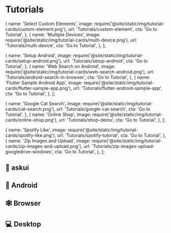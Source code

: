 # Tutorials

  {
    name: 'Select Custom Elements',
    image: require('@site/static/img/tutorial-cards/custom-element.png'),
    url: 'Tutorials/custom-element',
    cta: 'Go to Tutorial',
  },
  {
    name: 'Multiple Devices',
    image: require('@site/static/img/tutorial-cards/multi-device.png'),
    url: 'Tutorials/multi-device',
    cta: 'Go to Tutorial',
  },
];

  {
    name: 'Setup Android',
    image: require('@site/static/img/tutorial-cards/setup-android.png'),
    url: 'Tutorials/setup-android',
    cta: 'Go to Tutorial',
  },
  {
    name: 'Web Search on Android',
    image: require('@site/static/img/tutorial-cards/web-search-android.png'),
    url: 'Tutorials/android-search-in-browser',
    cta: 'Go to Tutorial',
  },
  {
    name: 'Flutter Sample Android App',
    image: require('@site/static/img/tutorial-cards/flutter-sample-app.png'),
    url: 'Tutorials/flutter-android-sample-app',
    cta: 'Go to Tutorial',
  },
];

  {
    name: 'Google Cat Search',
    image: require('@site/static/img/tutorial-cards/cat-search.png'),
    url: 'Tutorials/google-cat-search',
    cta: 'Go to Tutorial',
  },
  {
    name: 'Online Shop',
    image: require('@site/static/img/tutorial-cards/online-shop.png'),
    url: 'Tutorials/shop-demo',
    cta: 'Go to Tutorial',
  },
];

  {
    name: 'Spotify Like',
    image: require('@site/static/img/tutorial-cards/spotify-like.png'),
    url: 'Tutorials/spotify-tutorial',
    cta: 'Go to Tutorial',
  },
  {
    name: 'Zip Images and Upload',
    image: require('@site/static/img/tutorial-cards/zip-images-and-upload.png'),
    url: 'Tutorials/zip-images-upload-googledrive-windows',
    cta: 'Go to Tutorial',
  },
];


## 🔧 askui
<TutorialCardsRows row={askuiRow}/>

## 🤖 Android
<TutorialCardsRows row={androidRow}/>

## 🕸️ Browser
<TutorialCardsRows row={webRow}/>

## 💻 Desktop
<TutorialCardsRows row={desktopRow}/>
